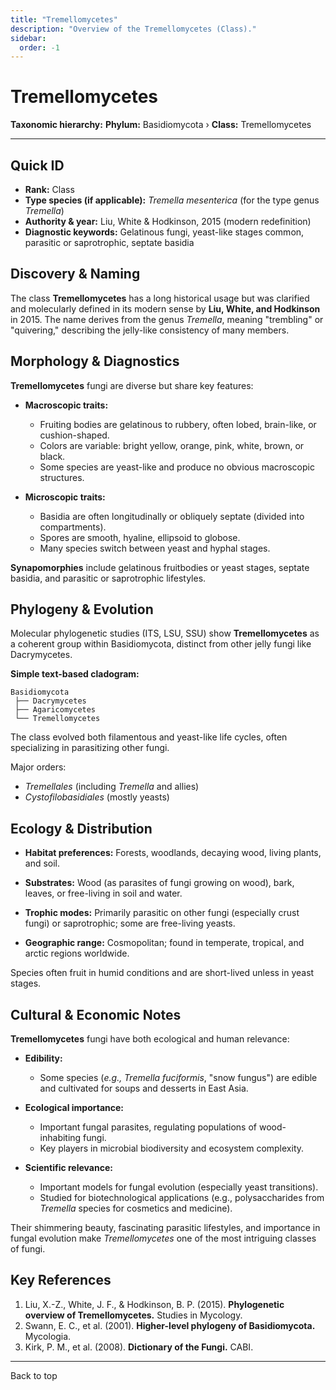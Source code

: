 ```yaml
---
title: "Tremellomycetes"
description: "Overview of the Tremellomycetes (Class)."
sidebar:
  order: -1
---
```



# Tremellomycetes <Badge variant="note" text="Class" />

**Taxonomic hierarchy:** **Phylum:** Basidiomycota › **Class:** Tremellomycetes

---

## Quick ID
* **Rank:** Class  
* **Type species (if applicable):** _Tremella mesenterica_ (for the type genus _Tremella_)  
* **Authority & year:** Liu, White & Hodkinson, 2015 (modern redefinition)  
* **Diagnostic keywords:** Gelatinous fungi, yeast-like stages common, parasitic or saprotrophic, septate basidia  

## Discovery & Naming
The class **Tremellomycetes** has a long historical usage but was clarified and molecularly defined in its modern sense by **Liu, White, and Hodkinson** in 2015. The name derives from the genus _Tremella_, meaning "trembling" or "quivering," describing the jelly-like consistency of many members.

## Morphology & Diagnostics
**Tremellomycetes** fungi are diverse but share key features:

- **Macroscopic traits:**
  - Fruiting bodies are gelatinous to rubbery, often lobed, brain-like, or cushion-shaped.
  - Colors are variable: bright yellow, orange, pink, white, brown, or black.
  - Some species are yeast-like and produce no obvious macroscopic structures.

- **Microscopic traits:**
  - Basidia are often longitudinally or obliquely septate (divided into compartments).
  - Spores are smooth, hyaline, ellipsoid to globose.
  - Many species switch between yeast and hyphal stages.

**Synapomorphies** include gelatinous fruitbodies or yeast stages, septate basidia, and parasitic or saprotrophic lifestyles.

## Phylogeny & Evolution
Molecular phylogenetic studies (ITS, LSU, SSU) show **Tremellomycetes** as a coherent group within Basidiomycota, distinct from other jelly fungi like Dacrymycetes.

**Simple text-based cladogram:**
```
Basidiomycota
 ├── Dacrymycetes
 ├── Agaricomycetes
 └── Tremellomycetes
```
The class evolved both filamentous and yeast-like life cycles, often specializing in parasitizing other fungi.

Major orders:

- _Tremellales_ (including _Tremella_ and allies)
- _Cystofilobasidiales_ (mostly yeasts)

## Ecology & Distribution
- **Habitat preferences:** Forests, woodlands, decaying wood, living plants, and soil.
- **Substrates:** Wood (as parasites of fungi growing on wood), bark, leaves, or free-living in soil and water.
- **Trophic modes:** Primarily parasitic on other fungi (especially crust fungi) or saprotrophic; some are free-living yeasts.

- **Geographic range:** Cosmopolitan; found in temperate, tropical, and arctic regions worldwide.

Species often fruit in humid conditions and are short-lived unless in yeast stages.

## Cultural & Economic Notes
**Tremellomycetes** fungi have both ecological and human relevance:

- **Edibility:**
  - Some species (_e.g., Tremella fuciformis_, "snow fungus") are edible and cultivated for soups and desserts in East Asia.

- **Ecological importance:**
  - Important fungal parasites, regulating populations of wood-inhabiting fungi.
  - Key players in microbial biodiversity and ecosystem complexity.

- **Scientific relevance:**
  - Important models for fungal evolution (especially yeast transitions).
  - Studied for biotechnological applications (e.g., polysaccharides from _Tremella_ species for cosmetics and medicine).

Their shimmering beauty, fascinating parasitic lifestyles, and importance in fungal evolution make _Tremellomycetes_ one of the most intriguing classes of fungi.

## Key References
1. Liu, X.-Z., White, J. F., & Hodkinson, B. P. (2015). **Phylogenetic overview of Tremellomycetes.** Studies in Mycology.  
2. Swann, E. C., et al. (2001). **Higher-level phylogeny of Basidiomycota.** Mycologia.  
3. Kirk, P. M., et al. (2008). **Dictionary of the Fungi.** CABI.

---

<LinkButton href="#top" variant="minimal" icon="arrow-up">
  Back to top
</LinkButton>
